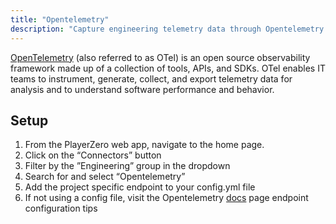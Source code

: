 ```yaml
---
title: "Opentelemetry"
description: "Capture engineering telemetry data through Opentelemetry and PlayerZero will connect technical context to customer issues happening in real time."
---
```


[OpenTelemetry](https://opentelemetry.io/) (also referred to as OTel) is an open source observability framework made up of a collection of tools, APIs, and SDKs. OTel enables IT teams to instrument, generate, collect, and export telemetry data for analysis and to understand software performance and behavior.

<Snippet file="engineering-connector.mdx" />

## Setup
1. From the PlayerZero web app, navigate to the home page.
2. Click on the “Connectors” button 
3. Filter by the ”Engineering” group in the dropdown
4. Search for and select “Opentelemetry”
5. Add the project specific endpoint to your config.yml file
  1. If not using a config file, visit the Opentelemetry [docs](https://opentelemetry.io/docs/concepts/sdk-configuration/otlp-exporter-configuration/) page endpoint configuration tips